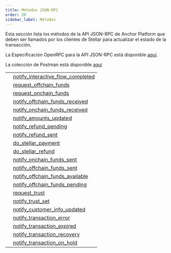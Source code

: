 ```yaml
---
title: Métodos JSON-RPC
order: 20
sidebar_label: Métodos
---
```



Esta sección lista los métodos de la API JSON-RPC de Anchor Platform que deben ser llamados por los clientes de Stellar para actualizar el estado de la transacción.

La Especificación OpenRPC para la API JSON-RPC está disponible [aquí](https://playground.open-rpc.org/?schemaUrl=https://raw.githubusercontent.com/stellar/stellar-docs/main/static/assets/rpc-methods/open-rpc.json).

La colección de Postman está disponible [aquí](https://documenter.getpostman.com/view/9257637/2s9Y5U1kra)

<EndpointsTable title="Métodos JSON-RPC">

|   |                                                                            |
| - | -------------------------------------------------------------------------- |
|   | [notify_interactive_flow_completed](notify_interactive_flow_completed.mdx) |
|   | [request_offchain_funds](request_offchain_funds.mdx)                       |
|   | [request_onchain_funds](request_onchain_funds.mdx)                         |
|   | [notify_offchain_funds_received](notify_offchain_funds_received.mdx)       |
|   | [notify_onchain_funds_received](notify_onchain_funds_received.mdx)         |
|   | [notify_amounts_updated](notify_amounts_updated.mdx)                       |
|   | [notify_refund_pending](notify_refund_pending.mdx)                         |
|   | [notify_refund_sent](notify_refund_sent.mdx)                               |
|   | [do_stellar_payment](do_stellar_payment.mdx)                               |
|   | [do_stellar_refund](do_stellar_refund.mdx)                                 |
|   | [notify_onchain_funds_sent](notify_onchain_funds_sent.mdx)                 |
|   | [notify_offchain_funds_sent](notify_offchain_funds_sent.mdx)               |
|   | [notify_offchain_funds_available](notify_offchain_funds_available.mdx)     |
|   | [notify_offchain_funds_pending](notify_offchain_funds_pending.mdx)         |
|   | [request_trust](request_trust.mdx)                                         |
|   | [notify_trust_set](notify_trust_set.mdx)                                   |
|   | [notify_customer_info_updated](notify_customer_info_updated.mdx)           |
|   | [notify_transaction_error](notify_transaction_error.mdx)                   |
|   | [notify_transaction_expired](notify_transaction_expired.mdx)               |
|   | [notify_transaction_recovery](notify_transaction_recovery.mdx)             |
|   | [notify_transaction_on_hold](notify_transaction_on_hold.mdx)               |

</EndpointsTable>
